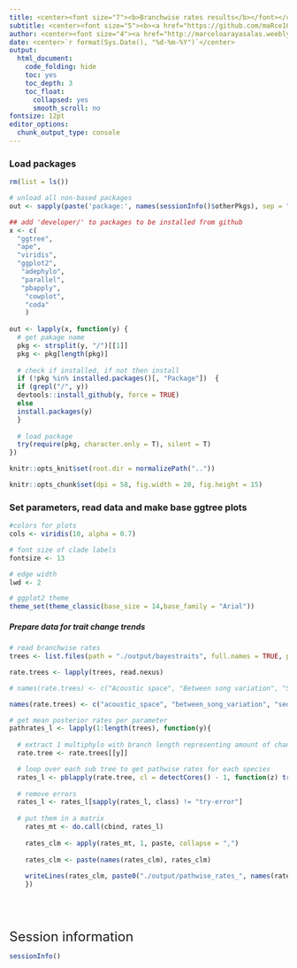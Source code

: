 ```yaml
---
title: <center><font size="7"><b>Branchwise rates results</b></font></center>
subtitle: <center><font size="5"><b><a href="https://github.com/maRce10/hummingbird_song_evolution">Hummingbird song evolution</a></b></font></center>
author: <center><font size="4"><a href="http://marceloarayasalas.weebly.com/">Marcelo Araya-Salas, PhD</a></font></center>
date: <center>`r format(Sys.Date(), "%d-%m-%Y")`</center>
output:
  html_document:
    code_folding: hide
    toc: yes
    toc_depth: 3
    toc_float:
      collapsed: yes
      smooth_scroll: no
fontsize: 12pt 
editor_options: 
  chunk_output_type: console
---
```


### Load packages
```r

rm(list = ls())

# unload all non-based packages
out <- sapply(paste('package:', names(sessionInfo()$otherPkgs), sep = ""), function(x) try(detach(x, unload = FALSE, character.only = TRUE), silent = T))

## add 'developer/' to packages to be installed from github
x <- c(
  "ggtree",
  "ape",
  "viridis",
  "ggplot2",
   "adephylo",
   "parallel",
   "pbapply",
    "cowplot",
    "coda"
    )
  
out <- lapply(x, function(y) {
  # get pakage name
  pkg <- strsplit(y, "/")[[1]]
  pkg <- pkg[length(pkg)]
  
  # check if installed, if not then install
  if (!pkg %in% installed.packages()[, "Package"])  {
  if (grepl("/", y))
  devtools::install_github(y, force = TRUE)
  else
  install.packages(y)
  }
  
  # load package
  try(require(pkg, character.only = T), silent = T)
})

knitr::opts_knit$set(root.dir = normalizePath(".."))

knitr::opts_chunk$set(dpi = 58, fig.width = 20, fig.height = 15)

```

### Set parameters, read data and make base ggtree plots
```r

#colors for plots
cols <- viridis(10, alpha = 0.7)

# font size of clade labels
fontsize <- 13

# edge width
lwd <- 2

# ggplot2 theme
theme_set(theme_classic(base_size = 14,base_family = "Arial"))


```


##### Prepare data for trait change trends

```r

# read branchwise rates
trees <- list.files(path = "./output/bayestraits", full.names = TRUE, pattern = "\\.trees$")

rate.trees <- lapply(trees, read.nexus)

# names(rate.trees) <- c("Acoustic space", "Between song variation", "Sequence complexity", "# of element types")

names(rate.trees) <- c("acoustic_space", "between_song_variation", "sequence_complexity", "element_types")

# get mean posterior rates per parameter 
pathrates_l <- lapply(1:length(trees), function(y){
  
  # extract 1 multiphylo with branch length representing amount of change 
  rate.tree <- rate.trees[[y]]

  # loop over each sub tree to get pathwise rates for each species
  rates_l <- pblapply(rate.tree, cl = detectCores() - 1, function(z) try(distRoot(z, method = "patristic"), silent = TRUE))
    
  # remove errors
  rates_l <- rates_l[sapply(rates_l, class) != "try-error"]
  
  # put them in a matrix
    rates_mt <- do.call(cbind, rates_l)
    
    rates_clm <- apply(rates_mt, 1, paste, collapse = ",")
    
    rates_clm <- paste(names(rates_clm), rates_clm)
      
    writeLines(rates_clm, paste0("./output/pathwise_rates_", names(rate.trees)[y], ".txt"))
    })

```




&nbsp;
---

<font size="5">Session information</font>

```r

sessionInfo()


```
